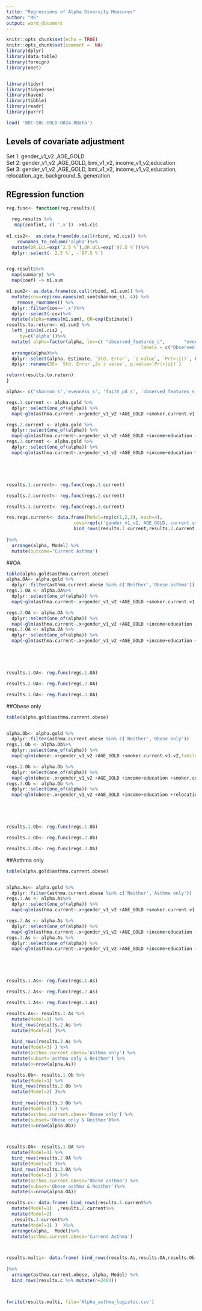 ```yaml
---
title: "Regressions of Alpha Diversity Measures"
author: "MS"
output: word_document
---
```


```r
knitr::opts_chunk$set(echo = TRUE)
knitr::opts_chunk$set(comment =  NA)
library(dplyr)
library(data.table)
library(foreign)
library(nnet)


library(tidyr)
library(tidyverse)
library(haven)
library(tibble)
library(readr)
library(purrr)

```


```r
load( 'BDC-SOL-GOLD-0824.RData')

```

## Levels of covariate adjustment
Set 1: gender_v1_v2 ,AGE_GOLD  
Set 2: gender_v1_v2 ,AGE_GOLD, bmi_v1_v2,  income_v1_v2,education  
Set 3: gender_v1_v2 ,AGE_GOLD, bmi_v1_v2,  income_v1_v2,education, relocation_age, background_5, generation   

## REgression function
```r

reg.func<- function(reg.results){

  reg.results %>%
   map(confint, c( '.x')) ->m1.cis
  
m1.cis2<-  as.data.frame(do.call(rbind, m1.cis)) %>%
    rownames_to_column('alpha')%>%
  mutate(OR.LCL=exp(`2.5 %`),OR.UCL=exp(`97.5 %`))%>%
  dplyr::select(-`2.5 %`, -`97.5 %`)


reg.results%>%
  map(summary) %>%
  map(coef) -> m1.sum

m1.sum2<- as.data.frame(do.call(rbind, m1.sum)) %>%
  mutate(cov=rep(row.names(m1.sum$shannon_s), 4)) %>%
    remove_rownames() %>%
  dplyr::filter(cov=='.x')%>%
  dplyr::select(-cov)%>%
  mutate(alpha=names(m1.sum), OR=exp(Estimate))
results.to.return<- m1.sum2 %>%
  left_join(m1.cis2 ,
     by=c('alpha'))%>%
  mutate( alpha=factor(alpha, lev=c( "observed_features_s",       "evenness_s" ,"shannon_s"   ,         "faith_pd_s"),
                                                  labels = c("Observed features",       "Evenness" ,"Shannon"   ,         "Faith's PD")))%>%
  arrange(alpha)%>%
  dplyr::select(alpha, Estimate, `Std. Error`, `z value`, `Pr(>|z|)`, OR,OR.LCL,OR.UCL)%>%
  dplyr::rename(SE= `Std. Error`,Z=`z value`, p.value=`Pr(>|z|)`)

return(results.to.return)
}

```


```r


alpha<- c('shannon_s','evenness_s', 'faith_pd_s', 'observed_features_s')

```




```r

regs.1.current <- alpha.gold %>%
  dplyr::select(one_of(alpha)) %>%
  map(~glm(asthma.current~.x+gender_v1_v2 +AGE_GOLD +smoker.current.v1.v2,family='binomial', data=alpha.gold))

regs.2.current <- alpha.gold %>%
  dplyr::select(one_of(alpha)) %>%
  map(~glm(asthma.current~.x+gender_v1_v2 +AGE_GOLD +income+education +smoker.current.v1.v2,family='binomial', data=alpha.gold))
regs.3.current <- alpha.gold %>%
  dplyr::select(one_of(alpha)) %>%
  map(~glm(asthma.current~.x+gender_v1_v2 +AGE_GOLD +income+education +relocation_age+background_5 +generation+smoker.current.v1.v2,family='binomial', data=alpha.gold))





results.1.current<- reg.func(regs.1.current)

results.2.current<- reg.func(regs.2.current)

results.3.current<- reg.func(regs.3.current)


```




```r



res.regs.current<- data.frame(Model=rep(c(1,2,3), each=4),
                         covs=rep(c('gender_v1_v2, AGE_GOLD, current smoking','gender_v1_v2, AGE_GOLD, income, education, current smoking','gender_v1_v2, AGE_GOLD, income, education, relocation_age, background_5, generation, current smoking'  ), each=4),
                         bind_rows(results.1.current,results.2.current,results.3.current )
  
)%>%
  arrange(alpha, Model) %>%
  mutate(outcome='Current Asthma') 

```



##OA

```r
table(alpha.gold$asthma.current.obese)
alpha.OA<- alpha.gold %>%
  dplyr::filter(asthma.current.obese %in% c('Neither','Obese asthma'))
regs.1.OA <- alpha.OA%>%
  dplyr::select(one_of(alpha)) %>%
  map(~glm(asthma.current~.x+gender_v1_v2 +AGE_GOLD +smoker.current.v1.v2,family='binomial', data=alpha.OA))

regs.2.OA <- alpha.OA %>%
  dplyr::select(one_of(alpha)) %>%
  map(~glm(asthma.current~.x+gender_v1_v2 +AGE_GOLD +income+education +smoker.current.v1.v2,family='binomial', data=alpha.OA))
regs.3.OA <- alpha.OA %>%
  dplyr::select(one_of(alpha)) %>%
  map(~glm(asthma.current~.x+gender_v1_v2 +AGE_GOLD +income+education +relocation_age+background_5 +generation+smoker.current.v1.v2,family='binomial', data=alpha.OA))





results.1.OA<- reg.func(regs.1.OA)

results.2.OA<- reg.func(regs.2.OA)

results.3.OA<- reg.func(regs.3.OA)


```


##Obese only

```r
table(alpha.gold$asthma.current.obese)


alpha.Ob<- alpha.gold %>%
  dplyr::filter(asthma.current.obese %in% c('Neither','Obese only'))
regs.1.Ob <- alpha.Ob%>%
  dplyr::select(one_of(alpha)) %>%
  map(~glm(obese~.x+gender_v1_v2 +AGE_GOLD +smoker.current.v1.v2,family='binomial', data=alpha.Ob))

regs.2.Ob <- alpha.Ob %>%
  dplyr::select(one_of(alpha)) %>%
  map(~glm(obese~.x+gender_v1_v2 +AGE_GOLD +income+education +smoker.current.v1.v2,family='binomial', data=alpha.Ob))
regs.3.Ob <- alpha.Ob %>%
  dplyr::select(one_of(alpha)) %>%
  map(~glm(obese~.x+gender_v1_v2 +AGE_GOLD +income+education +relocation_age+background_5 +generation+smoker.current.v1.v2,family='binomial', data=alpha.Ob))





results.1.Ob<- reg.func(regs.1.Ob)

results.2.Ob<- reg.func(regs.2.Ob)

results.3.Ob<- reg.func(regs.3.Ob)


```



##Asthma only

```r
table(alpha.gold$asthma.current.obese)


alpha.As<- alpha.gold %>%
  dplyr::filter(asthma.current.obese %in% c('Neither','Asthma only'))
regs.1.As <- alpha.As%>%
  dplyr::select(one_of(alpha)) %>%
  map(~glm(asthma.current~.x+gender_v1_v2 +AGE_GOLD +smoker.current.v1.v2,family='binomial', data=alpha.As))

regs.2.As <- alpha.As %>%
  dplyr::select(one_of(alpha)) %>%
  map(~glm(asthma.current~.x+gender_v1_v2 +AGE_GOLD +income+education +smoker.current.v1.v2,family='binomial', data=alpha.As))
regs.3.As <- alpha.As %>%
  dplyr::select(one_of(alpha)) %>%
  map(~glm(asthma.current~.x+gender_v1_v2 +AGE_GOLD +income+education +relocation_age+background_5 +generation+smoker.current.v1.v2,family='binomial', data=alpha.As))





results.1.As<- reg.func(regs.1.As)

results.2.As<- reg.func(regs.2.As)

results.3.As<- reg.func(regs.3.As)

```


```r

results.As<- results.1.As %>%
  mutate(Model=1) %>%
  bind_rows(results.2.As %>%
  mutate(Model=2) )%>%
  
  bind_rows(results.3.As %>%
  mutate(Model=3) ) %>%
  mutate(asthma.current.obese='Asthma only') %>%
  mutate(subset='asthma only & Neither') %>%
  mutate(n=nrow(alpha.As))

results.Ob<- results.1.Ob %>%
  mutate(Model=1) %>%
  bind_rows(results.2.Ob %>%
  mutate(Model=2) )%>%
  
  bind_rows(results.3.Ob %>%
  mutate(Model=3) ) %>%
  mutate(asthma.current.obese='Obese only') %>%
  mutate(subset='Obese only & Neither')%>%
  mutate(n=nrow(alpha.Ob))



results.OA<- results.1.OA %>%
  mutate(Model=1) %>%
  bind_rows(results.2.OA %>%
  mutate(Model=2) )%>%
  bind_rows(results.3.OA %>%
  mutate(Model=3) ) %>%
  mutate(asthma.current.obese='Obese asthma') %>%
  mutate(subset='Obese asthma & Neither')%>%
  mutate(n=nrow(alpha.OA))

```



```r

results.c<- data.frame( bind_rows(results.1.current%>%
  mutate(Model=1)  ,results.2.current%>%
  mutate(Model=2)  
  ,results.3.current%>%
  mutate(Model=3) )  )%>%
  arrange(alpha,  Model)%>%
  mutate(asthma.current.obese='Current Asthma')



results.multi<- data.frame( bind_rows(results.As,results.OA,results.Ob )
  
)%>%
  arrange(asthma.current.obese, alpha, Model) %>%
  bind_rows(results.c %>% mutate(n=2404))




```




```r
fwrite(results.multi, file='Alpha_asthma_logistic.csv')
```
